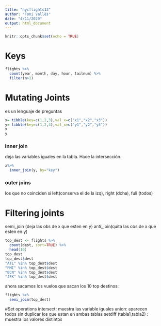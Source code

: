 ```yaml
---
title: "nycflights13"
author: "Toni Vallès"
date: "4/11/2020"
output: html_document
---
```


```r
knitr::opts_chunk$set(echo = TRUE)
```


# Keys

```r
flights %>%
  count(year, month, day, hour, tailnum) %>%
  filter(n>1)
```

# Mutating Joints
es un lenguaje de preguntas

```r
x= tibble(key=c(1,2,3),val_x=c("x1","x2","x3"))
y= tibble(key=c(1,2,4),val_x=c("y1","y2","y3"))
x
y
```
### inner join 
deja las variables iguales en la tabla. Hace la intersección.

```r
x%>%
  inner_join(y, by="key")
```

### outer joins 
los que no coinciden si left(conserva el de la izq), right (dcha), full (todos)

# Filtering joints
semi_join (deja las obs de x que esten en y)
anti_join(quita las obs de x que esten en y)

```r
top_dest <- flights %>%
  count(dest, sort=TRUE) %>%
  head(10)
top_dest
top_dest$dest
"ATL" %in% top_dest$dest
"PMI" %in% top_dest$dest
"BCN" %in% top_dest$dest
"JFK" %in% top_dest$dest
```

ahora sacamos los vuelos que sacan los 10 top destinos:

```r
flights %>%
  semi_join(top_dest)
```

#Set operations
intersect: muestra las variable iguales
union: aparecen todos sin duplicar los que estan en ambas tablas
setdiff (tabla1,tabla2) : muestra los valores distintos







